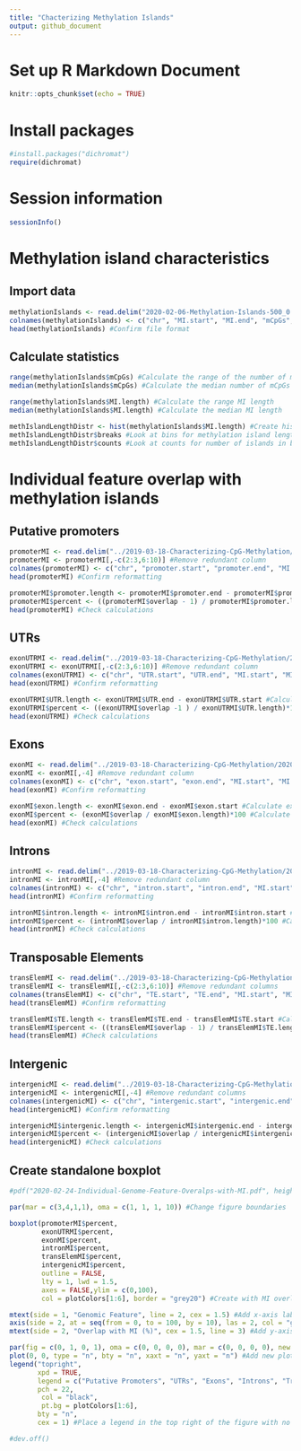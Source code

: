 ```yaml
---
title: "Chacterizing Methylation Islands"
output: github_document
---
```


# Set up R Markdown Document

```r
knitr::opts_chunk$set(echo = TRUE)
```

# Install packages

```r
#install.packages("dichromat")
require(dichromat)
```

# Session information

```r
sessionInfo()
```

# Methylation island characteristics

## Import data

```r
methylationIslands <- read.delim("2020-02-06-Methylation-Islands-500_0.02_25-filtered.tab", header = FALSE) #Import methylation island list
colnames(methylationIslands) <- c("chr", "MI.start", "MI.end", "mCpGs", "MI.length") #Add column names
head(methylationIslands) #Confirm file format
```

## Calculate statistics

```r
range(methylationIslands$mCpGs) #Calculate the range of the number of mCpGs
median(methylationIslands$mCpGs) #Calculate the median number of mCpGs in an island
```

```r
range(methylationIslands$MI.length) #Calculate the range MI length
median(methylationIslands$MI.length) #Calculate the median MI length
```

```r
methIslandLengthDistr <- hist(methylationIslands$MI.length) #Create histogram and save output to characterize length distribution
methIslandLengthDistr$breaks #Look at bins for methylation island length
methIslandLengthDistr$counts #Look at counts for number of islands in bins
```

# Individual feature overlap with methylation islands

## Putative promoters

```r
promoterMI <- read.delim("../2019-03-18-Characterizing-CpG-Methylation/2020-02-06-exonUTR-MI.txt", header = FALSE) #Import overlaps
promoterMI <- promoterMI[,-c(2:3,6:10)] #Remove redundant column
colnames(promoterMI) <- c("chr", "promoter.start", "promoter.end", "MI.start", "MI.end", "overlap") #Add column names
head(promoterMI) #Confirm reformatting
```

```r
promoterMI$promoter.length <- promoterMI$promoter.end - promoterMI$promoter.start #Calculate promoter length
promoterMI$percent <- ((promoterMI$overlap - 1) / promoterMI$promoter.length)*100 #Calculate percent overlap of individual promoters with MI
head(promoterMI) #Check calculations
```

## UTRs

```r
exonUTRMI <- read.delim("../2019-03-18-Characterizing-CpG-Methylation/2020-02-06-exonUTR-MI.txt", header = FALSE) #Import overlaps
exonUTRMI <- exonUTRMI[,-c(2:3,6:10)] #Remove redundant column
colnames(exonUTRMI) <- c("chr", "UTR.start", "UTR.end", "MI.start", "MI.end", "overlap") #Add column names
head(exonUTRMI) #Confirm reformatting
```

```r
exonUTRMI$UTR.length <- exonUTRMI$UTR.end - exonUTRMI$UTR.start #Calculate UTR length
exonUTRMI$percent <- ((exonUTRMI$overlap -1 ) / exonUTRMI$UTR.length)*100 #Calculate percent overlap of individual UTR with MI
head(exonUTRMI) #Check calculations
```

## Exons

```r
exonMI <- read.delim("../2019-03-18-Characterizing-CpG-Methylation/2020-02-06-Exons-MI.txt", header = FALSE) #Import overlaps
exonMI <- exonMI[,-4] #Remove redundant column
colnames(exonMI) <- c("chr", "exon.start", "exon.end", "MI.start", "MI.end", "overlap") #Add column names
head(exonMI) #Confirm reformatting
```

```r
exonMI$exon.length <- exonMI$exon.end - exonMI$exon.start #Calculate exon length
exonMI$percent <- (exonMI$overlap / exonMI$exon.length)*100 #Calculate percent overlap of individual exons with MI
head(exonMI) #Check calculations
```

## Introns

```r
intronMI <- read.delim("../2019-03-18-Characterizing-CpG-Methylation/2020-02-06-Introns-MI.txt", header = FALSE) #Import overlaps
intronMI <- intronMI[,-4] #Remove redundant column
colnames(intronMI) <- c("chr", "intron.start", "intron.end", "MI.start", "MI.end", "overlap") #Add column names
head(intronMI) #Confirm reformatting
```

```r
intronMI$intron.length <- intronMI$intron.end - intronMI$intron.start #Calculate intron length
intronMI$percent <- (intronMI$overlap / intronMI$intron.length)*100 #Calculate percent overlap with individual introns
head(intronMI) #Check calculations
```

## Transposable Elements

```r
transElemMI <- read.delim("../2019-03-18-Characterizing-CpG-Methylation/2020-02-06-TEall-MI.txt", header = FALSE) #Import overlaps
transElemMI <- transElemMI[,-c(2:3,6:10)] #Remove redundant columns
colnames(transElemMI) <- c("chr", "TE.start", "TE.end", "MI.start", "MI.end", "overlap") #Add column names
head(transElemMI) #Confirm reformatting
```

```r
transElemMI$TE.length <- transElemMI$TE.end - transElemMI$TE.start #Calculate TE length
transElemMI$percent <- ((transElemMI$overlap - 1) / transElemMI$TE.length)*100 #Calculate percent overlap with individual TE
head(transElemMI) #Check calculations
```

## Intergenic

```r
intergenicMI <- read.delim("../2019-03-18-Characterizing-CpG-Methylation/2020-02-06-intergenic-MI.txt", header = FALSE) #Import overlaps
intergenicMI <- intergenicMI[,-4] #Remove redundant columns
colnames(intergenicMI) <- c("chr", "intergenic.start", "intergenic.end", "MI.start", "MI.end", "overlap") #Add column names
head(intergenicMI) #Confirm reformatting
```

```r
intergenicMI$intergenic.length <- intergenicMI$intergenic.end - intergenicMI$intergenic.start #Calculate intergenic region length
intergenicMI$percent <- (intergenicMI$overlap / intergenicMI$intergenic.length) * 100 #Calculate percent overlap with individual intergenic regions
head(intergenicMI) #Check calculations
```

## Create standalone boxplot

```r
#pdf("2020-02-24-Individual-Genome-Feature-Overalps-with-MI.pdf", height = 8.5, width = 11)

par(mar = c(3,4,1,1), oma = c(1, 1, 1, 10)) #Change figure boundaries

boxplot(promoterMI$percent, 
        exonUTRMI$percent, 
        exonMI$percent, 
        intronMI$percent, 
        transElemMI$percent, 
        intergenicMI$percent, 
        outline = FALSE, 
        lty = 1, lwd = 1.5,
        axes = FALSE,ylim = c(0,100),
        col = plotColors[1:6], border = "grey20") #Create with MI overlap data that are colored according to plotColors. Do not plot outlier information (outline = FALSE). Do not use dashed lines (lty = 1), increase line thickness (lwd = 1.5), and change border color (border).

mtext(side = 1, "Genomic Feature", line = 2, cex = 1.5) #Add x-axis label
axis(side = 2, at = seq(from = 0, to = 100, by = 10), las = 2, col = "grey80", cex = 1.2) #Add y-axis
mtext(side = 2, "Overlap with MI (%)", cex = 1.5, line = 3) #Add y-axis label

par(fig = c(0, 1, 0, 1), oma = c(0, 0, 0, 0), mar = c(0, 0, 0, 0), new = TRUE) #Create new plot
plot(0, 0, type = "n", bty = "n", xaxt = "n", yaxt = "n") #Add new plot on top of current plot
legend("topright",
       xpd = TRUE,
       legend = c("Putative Promoters", "UTRs", "Exons", "Introns", "Transposable Elements", "Intergenic"),
       pch = 22, 
        col = "black", 
        pt.bg = plotColors[1:6],
       bty = "n",
       cex = 1) #Place a legend in the top right of the figure with no box. pch = 22 has a background and outline. col changes the outline, pt.bg changes the point fill

#dev.off()
```



